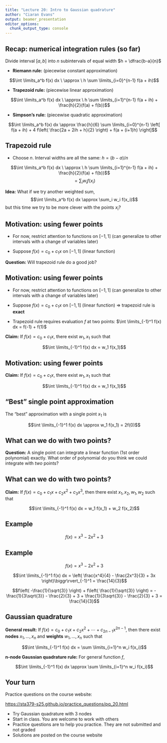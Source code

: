 ```yaml
---
title: "Lecture 20: Intro to Gaussian quadrature"
author: "Ciaran Evans"
output: beamer_presentation
editor_options: 
  chunk_output_type: console
---
```


## Recap: numerical integration rules (so far)

Divide interval $[a, b]$ into $n$ subintervals of equal width $h = \dfrac{b-a}{n}$

* **Riemann rule:** (piecewise constant approximation)

\vspace{-0.5cm}

$$\int \limits_a^b f(x) dx \ \approx \ h \sum \limits_{i=0}^{n-1} f(a + ih)$$

* **Trapezoid rule:** (piecewise linear approximation)

\vspace{-0.5cm}

$$\int \limits_a^b f(x) dx \ \approx \ h \sum \limits_{i=1}^{n-1} f(a + ih) + \frac{h}{2}(f(a) + f(b))$$

* **Simpson's rule:** (piecewise quadratic approximation)

\vspace{-0.5cm}

$$\int \limits_a^b f(x) dx \approx \frac{h}{6} \sum \limits_{i=0}^{n-1} \left[ f(a + ih) + 4 f\left( \frac{2a + 2ih + h}{2} \right) + f(a + (i+1)h) \right]$$

## Trapezoid rule

* Choose $n$. Interval widths are all the same: $h = (b-a)/n$

$$\int \limits_a^b f(x) dx \ \approx \ h \sum \limits_{i=1}^{n-1} f(a + ih) + \frac{h}{2}(f(a) + f(b))$$
$$ = \sum_i w_i f(x_i)$$

**Idea:** What if we try another weighted sum, 
$$\int \limits_a^b f(x) dx \approx \sum_i w_i f(x_i)$$ 
but this time we try to be more clever with the points $x_i$?


## Motivation: using fewer points

* For now, restrict attention to functions on $[-1, 1]$ (can generalize to other intervals with a change of variables later)

\bigskip

* Suppose $f(x) = c_0 + c_1 x$ on $[-1, 1]$ (linear function)

\bigskip

**Question:** Will trapezoid rule do a good job?

\vspace{5cm}

## Motivation: using fewer points

* For now, restrict attention to functions on $[-1, 1]$ (can generalize to other intervals with a change of variables later)

* Suppose $f(x) = c_0 + c_1 x$ on $[-1, 1]$ (linear function) $\Rightarrow$ trapezoid rule is **exact**

* Trapezoid rule requires evaluation $f$ at two points: $\int \limits_{-1}^1 f(x) dx = f(-1) + f(1)$

\bigskip

**Claim:** If $f(x) = c_0 + c_1x$, there exist $w_1, x_1$ such that

$$\int \limits_{-1}^1 f(x) dx = w_1 f(x_1)$$

## Motivation: using fewer points

**Claim:** If $f(x) = c_0 + c_1x$, there exist $w_1, x_1$ such that

$$\int \limits_{-1}^1 f(x) dx = w_1 f(x_1)$$

\vspace{5cm}

## "Best" single point approximation

The "best" approximation with a single point $x_1$ is

$$\int \limits_{-1}^1 f(x) dx \approx w_1 f(x_1) = 2f(0)$$

\vspace{4cm}

## What can we do with two points?

**Question:** A single point can integrate a linear function (1st order polynomial) exactly. What order of polynomial do you think we could integrate with *two* points?

\vspace{4cm}

## What can we do with two points?

**Claim:** If $f(x) = c_0 + c_1 x + c_2 x^2 + c_3 x^3$, then there exist $x_1, x_2, w_1, w_2$ such that

$$\int \limits_{-1}^1 f(x) dx = w_1 f(x_1) + w_2 f(x_2)$$

\vspace{5cm}

## Example

$$f(x) = x^3 - 2x^2 + 3$$

\vspace{7cm}

## Example

$$f(x) = x^3 - 2x^2 + 3$$

$$\int \limits_{-1}^1 f(x) dx = \left( \frac{x^4}{4} - \frac{2x^3}{3} + 3x \right)\biggr\rvert_{-1}^1 = \frac{14}{3}$$

$$f\left( -\frac{1}{\sqrt{3}} \right) + f\left( \frac{1}{\sqrt{3}} \right) = -\frac{1}{3\sqrt{3}} - \frac{2}{3} + 3 + \frac{1}{3\sqrt{3}} - \frac{2}{3} + 3 = \frac{14}{3}$$



## Gaussian quadrature

**General result:** If $f(x) = c_0 + c_1 x + c_2x^2 + \cdots + c_{2n-1} x^{2n-1}$, then there exist **nodes** $x_1,...,x_n$ and **weights** $w_1,...,x_n$ such that

$$\int \limits_{-1}^1 f(x) dx = \sum \limits_{i=1}^n w_i f(x_i)$$

**n-node Gaussian quadrature rule:** For general function $f$,

$$\int \limits_{-1}^1 f(x) dx \approx \sum \limits_{i=1}^n w_i f(x_i)$$

## Your turn

Practice questions on the course website:

[https://sta379-s25.github.io/practice_questions/pq_20.html](https://sta379-s25.github.io/practice_questions/pq_20.html)

* Try Gaussian quadrature with 3 nodes
* Start in class. You are welcome to work with others
* Practice questions are to help you practice. They are not submitted and not graded
* Solutions are posted on the course website

